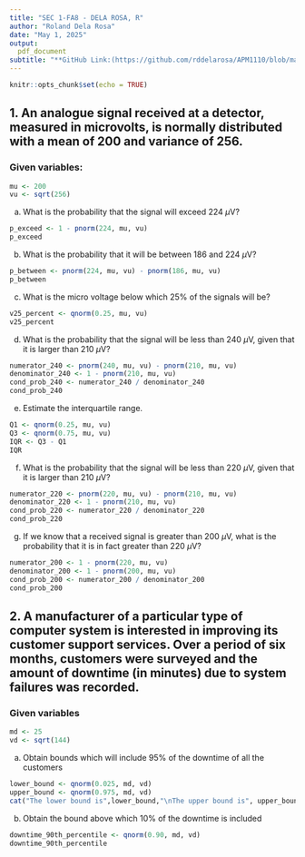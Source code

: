 ---
title: "SEC 1-FA8 - DELA ROSA, R"
author: "Roland Dela Rosa"
date: "May 1, 2025"
output:
  pdf_document
subtitle: "**GitHub Link:(https://github.com/rddelarosa/APM1110/blob/main/FA8/SEC_1-FA8-DELA-ROSA%2C-R.md?plain=1)**"
---

```{r setup, include=FALSE}
knitr::opts_chunk$set(echo = TRUE)
```

## 1. An analogue signal received at a detector, measured in microvolts, is normally distributed with a mean of 200 and variance of 256.

### Given variables:
```{r}
mu <- 200
vu <- sqrt(256)
```

(a) What is the probability that the signal will exceed 224 $\mu$V?
```{r}
p_exceed <- 1 - pnorm(224, mu, vu)
p_exceed
```

(b) What is the probability that it will be between 186 and 224 $\mu$V?
```{r}
p_between <- pnorm(224, mu, vu) - pnorm(186, mu, vu)
p_between
```

(c) What is the micro voltage below which 25% of the signals will be?
```{r}
v25_percent <- qnorm(0.25, mu, vu)
v25_percent
```

(d) What is the probability that the signal will be less than 240 $\mu$V, given that it is larger than 210 $\mu$V?
```{r}
numerator_240 <- pnorm(240, mu, vu) - pnorm(210, mu, vu)
denominator_240 <- 1 - pnorm(210, mu, vu)
cond_prob_240 <- numerator_240 / denominator_240
cond_prob_240
```

(e) Estimate the interquartile range.
```{r}
Q1 <- qnorm(0.25, mu, vu)
Q3 <- qnorm(0.75, mu, vu)
IQR <- Q3 - Q1
IQR
```


(f) What is the probability that the signal will be less than 220 $\mu$V, given that it is larger than 210 $\mu$V?
```{r}
numerator_220 <- pnorm(220, mu, vu) - pnorm(210, mu, vu)
denominator_220 <- 1 - pnorm(210, mu, vu)
cond_prob_220 <- numerator_220 / denominator_220
cond_prob_220
```

(g) If we know that a received signal is greater than 200 $\mu$V, what is the probability that it is in fact greater than 220 $\mu$V?
```{r}
numerator_200 <- 1 - pnorm(220, mu, vu)
denominator_200 <- 1 - pnorm(200, mu, vu)
cond_prob_200 <- numerator_200 / denominator_200
cond_prob_200
```

## 2. A manufacturer of a particular type of computer system is interested in improving its customer support services. Over a period of six months, customers were surveyed and the amount of downtime (in minutes) due to system failures was recorded.

### Given variables
```{r}
md <- 25
vd <- sqrt(144)
```

(a) Obtain bounds which will include 95% of the downtime of all the customers
```{r}
lower_bound <- qnorm(0.025, md, vd)
upper_bound <- qnorm(0.975, md, vd)
cat("The lower bound is",lower_bound,"\nThe upper bound is", upper_bound)

```

(b) Obtain the bound above which 10% of the downtime is included

```{r}
downtime_90th_percentile <- qnorm(0.90, md, vd)
downtime_90th_percentile
```
